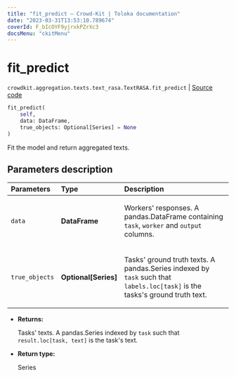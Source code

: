 ```yaml
---
title: "fit_predict — Crowd-Kit | Toloka documentation"
date: "2023-03-31T13:53:10.789674"
coverId: F_bIcOYF9yjrxkPZrXc3
docsMenu: "ckitMenu"
---
```


# fit_predict

`crowdkit.aggregation.texts.text_rasa.TextRASA.fit_predict` | [Source code](https://github.com/Toloka/crowd-kit/blob/v1.2.1/crowdkit/aggregation/texts/text_rasa.py#L83)

```python
fit_predict(
    self,
    data: DataFrame,
    true_objects: Optional[Series] = None
)
```

Fit the model and return aggregated texts.

## Parameters description

| Parameters | Type | Description |
| :----------| :----| :-----------|
`data`|**DataFrame**|<p>Workers' responses. A pandas.DataFrame containing `task`, `worker` and `output` columns.</p>
`true_objects`|**Optional\[Series\]**|<p>Tasks' ground truth texts. A pandas.Series indexed by `task` such that `labels.loc[task]` is the tasks's ground truth text.</p>

* **Returns:**

  Tasks' texts.
A pandas.Series indexed by `task` such that `result.loc[task, text]`
is the task's text.

* **Return type:**

  Series